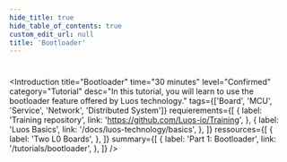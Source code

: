 ```yaml
---
hide_title: true
hide_table_of_contents: true
custom_edit_url: null
title: 'Bootloader'
---
```



#

<Introduction
  title="Bootloader"
  time="30 minutes"
  level="Confirmed"
  category="Tutorial"
  desc="In this tutorial, you will learn to use the bootloader feature offered by Luos technology."
  tags={['Board', 'MCU', 'Service', 'Network', 'Distributed System']}
  requierements={[
    {
      label: 'Training repository',
      link: 'https://github.com/Luos-io/Training',
    },
    {
      label: 'Luos Basics',
      link: '/docs/luos-technology/basics',
    },
  ]}
  ressources={[
    {
      label: 'Two L0 Boards',
    },
  ]}
  summary={[
    {
      label: 'Part 1: Bootloader',
      link: '/tutorials/bootloader',
    },
  ]}
/>
